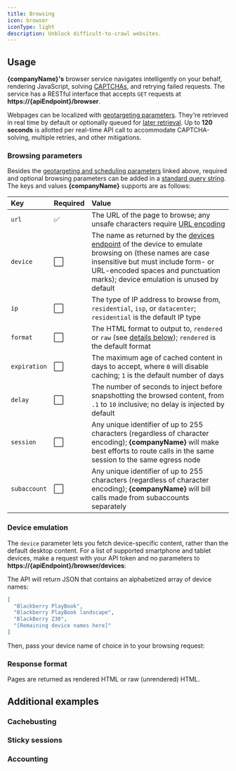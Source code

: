 ```yaml
---
title: Browsing
icon: browser
iconType: light
description: Unblock difficult-to-crawl websites.
---
```



<Reference endpoint='browser' />

## Usage

**{companyName}'s** browser service navigates intelligently on your behalf, rendering JavaScript,
solving [CAPTCHAs](https://www.ibm.com/topics/captcha), and retrying failed requests. The service
has a RESTful interface that accepts `GET` requests at
**https://&zwj;{apiEndpoint}/browser**.

Webpages can be localized with [geotargeting parameters](geotargeting). They're retrieved in real
time by default or optionally queued for [later retrieval](scheduling). Up to **120 seconds** is
allotted per real-time API call to accommodate CAPTCHA-solving, multiple retries, and other
mitigations.

<Authentication />

<Url />

### Browsing parameters

Besides the [geotargeting and scheduling parameters](#usage) linked above, required and optional
browsing parameters can be added in a
[standard query string](https://developer.mozilla.org/en-US/docs/Learn/Common_questions/What_is_a_URL#parameters).
The keys and values **{companyName}** supports are as follows:

| Key          | Required | Value                                                                                                                                                                                                                                               |
| :----------- | :------- | :-------------------------------------------------------------------------------------------------------------------------------------------------------------------------------------------------------------------------------------------------- |
| `url`        | ✅       | The URL of the page to browse; any unsafe characters require [URL encoding](https://developer.mozilla.org/en-US/docs/Glossary/Percent-encoding)                                                                                                     |
| `device`     | ⬜       | The name as returned by the [devices endpoint](#device-emulation) of the device to emulate browsing on (these names are case insensitive but must include form- or URL-encoded spaces and punctuation marks); device emulation is unused by default |
| `ip`         | ⬜       | The type of IP address to browse from, `residential`, `isp`, or `datacenter`; `residential` is the default IP type                                                                                                                                  |
| `format`     | ⬜       | The HTML format to output to, `rendered` or `raw` (see [details below](#response-format)); `rendered` is the default format                                                                                                                         |
| `expiration` | ⬜       | The maximum age of cached content in days to accept, where `0` will disable caching; `1` is the default number of days                                                                                                                              |
| `delay`      | ⬜       | The number of seconds to inject before snapshotting the browsed content, from `.1` to `10` inclusive; no delay is injected by default                                                                                                               |
| `session`    | ⬜       | Any unique identifier of up to 255 characters (regardless of character encoding); **{companyName}** will make best efforts to route calls in the same session to the same egress node                                                               |
| `subaccount` | ⬜       | Any unique identifier of up to 255 characters (regardless of character encoding); **{companyName}** will bill calls made from subaccounts separately                                                                                                |

### Device emulation

The `device` parameter lets you fetch device-specific content, rather than the default desktop
content. For a list of supported smartphone and tablet devices, make a request with your API token
and no parameters to **https://&zwj;{apiEndpoint}/browser/devices**:

<Devices />

The API will return JSON that contains an alphabetized array of device names:

```json
[
  "Blackberry PlayBook",
  "Blackberry PlayBook landscape",
  "BlackBerry Z30",
  "[Remaining device names here]"
]
```

Then, pass your device name of choice in to your browsing request:

<Device />

### Response format

Pages are returned as rendered HTML or raw (unrendered) HTML.

## Additional examples

### Cachebusting

<Expiration />

### Sticky sessions

<Session />

### Accounting

<Subaccount />
